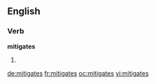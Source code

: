 ==English==

===Verb===
'''mitigates'''

# {{third-person singular of|[[mitigate]]}}

[[de:mitigates]]
[[fr:mitigates]]
[[oc:mitigates]]
[[vi:mitigates]]